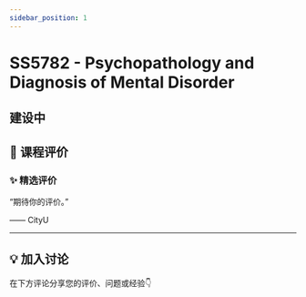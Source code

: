 ```yaml
---
sidebar_position: 1
---
```



# SS5782 - Psychopathology and Diagnosis of Mental Disorder

## 建设中

## **💬 课程评价**

### ✨ **精选评价**
<div className={commentStyles.commentBox}>
    <p className={commentStyles.commentText}>
        “期待你的评价。”
    </p>
    <p className={commentStyles.commentAuthor}>—— CityU</p>
</div>

---

## **💡 加入讨论**

在下方评论分享您的评价、问题或经验👇
<Utterances />
